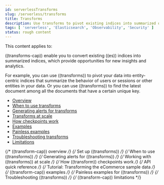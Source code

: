 ```yaml
---
id: serverlessTransforms
slug: /serverless/transforms
title: Transforms
description: Use transforms to pivot existing indices into summarized or entity-centric indices.
tags: [ 'serverless', 'Elasticsearch', 'Observability', 'Security' ]
status: rough content
---
```



<RoughContent />

This content applies to: <DocBadge template="elasticsearch" /> <DocBadge template="observability" /> <DocBadge template="security" /> 

<div id="transforms"></div>

((transforms-cap)) enable you to convert existing ((es)) indices into summarized
indices, which provide opportunities for new insights and analytics.

For example, you can use ((transforms)) to pivot your data into entity-centric
indices that summarize the behavior of users or sessions or other entities in
your data. Or you can use ((transforms)) to find the latest document among all the
documents that have a certain unique key.

* [Overview](((ref))/transform-overview.html)
* [When to use transforms](((ref))/transform-usage.html)
* [Generating alerts for transforms](((ref))/transform-alerts.html)
* [Transforms at scale](((ref))/transform-scale.html)
* [How checkpoints work](((ref))/transform-checkpoints.html)
* [Examples](((ref))/transform-examples.html)
* [Painless examples](((ref))/transform-painless-examples.html)
* [Troubleshooting transforms](((ref))/transform-troubleshooting.html)
* [Limitations](((ref))/transform-limitations.html)

{/*  <DocLink id="enElasticsearchReferenceTransformOverview">((transform-cap)) overview</DocLink> */}
{/*  <DocLink id="enElasticsearchReferenceTransformSetup">Set up ((transforms))</DocLink> */}
{/*  <DocLink id="enElasticsearchReferenceTransformUsage">When to use ((transforms))</DocLink> */}
{/*  <DocLink id="enElasticsearchReferenceTransformAlerts">Generating alerts for ((transforms))</DocLink> */}
{/*  <DocLink id="enElasticsearchReferenceTransformScale">Working with ((transforms)) at scale</DocLink> */}
{/*  <DocLink id="enElasticsearchReferenceTransformCheckpoints">How ((transform)) checkpoints work</DocLink> */}
{/*  <DocLink id="enElasticsearchReferenceTransformApiQuickref">API quick reference</DocLink> */}
{/*  <DocLink id="enElasticsearchReferenceEcommerceTransforms">Tutorial: Transforming the eCommerce sample data</DocLink> */}
{/*  <DocLink id="enElasticsearchReferenceTransformExamples">((transform-cap)) examples</DocLink> */}
{/*  <DocLink id="enElasticsearchReferenceTransformPainlessExamples">Painless examples for ((transforms))</DocLink> */}
{/*  <DocLink id="enElasticsearchReferenceTransformTroubleshooting">Troubleshooting ((transforms))</DocLink> */}
{/*  <DocLink id="enElasticsearchReferenceTransformLimitations">((transform-cap)) limitations</DocLink> */}

